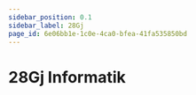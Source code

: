 ```yaml
---
sidebar_position: 0.1
sidebar_label: 28Gj
page_id: 6e06bb1e-1c0e-4ca0-bfea-41fa535850bd
---
```



# 28Gj Informatik

<Winter />

<Directory name="Notizen" id="ed3a2610-562f-410a-92d2-f248a78f946d" />

<Tabs queryString="semester">
    <TabItem label="Einzellektion" value="gym1-hs-theorie">
        <SemesterTable
            header={['Datum', 'Thema', 'Inhalt']}
            compact
            selectable
            rows={hs2024}
            order={SortTimeTableByDate()}
        />
    </TabItem>
    <TabItem label="Praktikum" value="gym1-hs-praktikum">
        <SemesterTable
            header={['Datum', 'Halbklasse', 'Thema', 'Inhalt']}
            compact
            selectable
            rows={hk2024}
            order={SortTimeTableByDate()}
        />
    </TabItem>
</Tabs>
